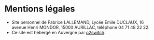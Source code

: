 # Mentions légales

* Site personnel de Fabrice LALLEMAND, Lycée Emile DUCLAUX, 16 avenue Henri MONDOR, 15000 AURILLAC, téléphone 04 71 48 22 22.
* Ce site est hébergé en Auvergne par [o2switch](https://www.o2switch.fr/).